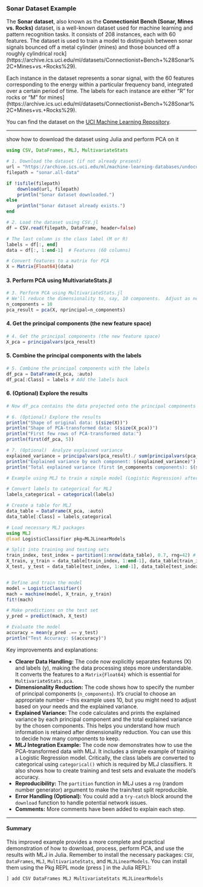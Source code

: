 
### Sonar Dataset Example

The **Sonar dataset**, also known as the **Connectionist Bench (Sonar, Mines vs. Rocks)** dataset, is a well-known dataset used for machine learning and pattern recognition tasks. It consists of 208 instances, each with 60 features. The dataset is used to train a model to distinguish between sonar signals bounced off a metal cylinder (mines) and those bounced off a roughly cylindrical rock](https://archive.ics.uci.edu/ml/datasets/Connectionist+Bench+%28Sonar%2C+Mines+vs.+Rocks%29).

Each instance in the dataset represents a sonar signal, with the 60 features corresponding to the energy within a particular frequency band, integrated over a certain period of time. The labels for each instance are either "R" for rocks or "M" for mines](https://archive.ics.uci.edu/ml/datasets/Connectionist+Bench+%28Sonar%2C+Mines+vs.+Rocks%29).

You can find the dataset on the [UCI Machine Learning Repository](https://archive.ics.uci.edu/ml/datasets/Connectionist+Bench+%28Sonar%2C+Mines+vs.+Rocks%29).

---------------------------------------------------------------------------

show how to download the dataset using Julia and perform PCA on it

```julia
using CSV, DataFrames, MLJ, MultivariateStats

# 1. Download the dataset (if not already present)
url = "https://archive.ics.uci.edu/ml/machine-learning-databases/undocumented/connectionist-bench/sonar/sonar.all-data"
filepath = "sonar.all-data"

if !isfile(filepath)
    download(url, filepath)
    println("Sonar dataset downloaded.")
else
    println("Sonar dataset already exists.")
end
```

```julia
# 2. Load the dataset using CSV.jl
df = CSV.read(filepath, DataFrame, header=false)

# The last column is the class label (M or R)
labels = df[:, end]
data = df[:, 1:end-1]  # Features (60 columns)

# Convert features to a matrix for PCA
X = Matrix{Float64}(data)
```

#### 3. Perform PCA using MultivariateStats.jl
```julia
# 3. Perform PCA using MultivariateStats.jl
# We'll reduce the dimensionality to, say, 10 components.  Adjust as needed.
n_components = 10
pca_result = pca(X, nprincipal=n_components)
```

#### 4. Get the principal components (the new feature space)
```julia
# 4. Get the principal components (the new feature space)
X_pca = principalvars(pca_result)
```

#### 5. Combine the principal components with the labels
```julia
# 5. Combine the principal components with the labels
df_pca = DataFrame(X_pca, :auto)
df_pca[:Class] = labels # Add the labels back

```
#### 6. (Optional) Explore the results

```julia
# Now df_pca contains the data projected onto the principal components and the original labels.

# 6. (Optional) Explore the results
println("Shape of original data: $(size(X))")
println("Shape of PCA-transformed data: $(size(X_pca))")
println("First few rows of PCA-transformed data:")
println(first(df_pca, 5))

# 7. (Optional)  Analyze explained variance
explained_variance = principalvars(pca_result)./ sum(principalvars(pca_result))
println("Explained variance by each component: $(explained_variance)")
println("Total explained variance (first $n_components components): $(sum(explained_variance))")

```

```julia
# Example using MLJ to train a simple model (Logistic Regression) after PCA

# Convert labels to categorical for MLJ
labels_categorical = categorical(labels)

# Create a table for MLJ
data_table = DataFrame(X_pca, :auto)
data_table[:Class] = labels_categorical

# Load necessary MLJ packages
using MLJ
@load LogisticClassifier pkg=MLJLinearModels

# Split into training and testing sets
train_index, test_index = partition(1:nrow(data_table), 0.7, rng=42) # 70% train
X_train, y_train = data_table[train_index, 1:end-1], data_table[train_index, end]
X_test, y_test = data_table[test_index, 1:end-1], data_table[test_index, end]


# Define and train the model
model = LogisticClassifier()
mach = machine(model, X_train, y_train)
fit!(mach)

# Make predictions on the test set
y_pred = predict(mach, X_test)

# Evaluate the model
accuracy = mean(y_pred .== y_test)
println("Test Accuracy: $(accuracy)")

```

Key improvements and explanations:

* **Clearer Data Handling:**  The code now explicitly separates features (X) and labels (y), making the data processing steps more understandable.  It converts the features to a `Matrix{Float64}` which is essential for `MultivariateStats.pca`.
* **Dimensionality Reduction:** The code shows how to specify the number of principal components (`n_components`).  It's crucial to choose an appropriate number – this example uses 10, but you might need to adjust based on your needs and the explained variance.
* **Explained Variance:** The code calculates and prints the explained variance by each principal component and the total explained variance by the chosen components. This helps you understand how much information is retained after dimensionality reduction.  You can use this to decide how many components to keep.
* **MLJ Integration Example:** The code now demonstrates how to use the PCA-transformed data with MLJ.  It includes a simple example of training a Logistic Regression model.  Critically, the class labels are converted to categorical using `categorical()` which is required by MLJ classifiers.  It also shows how to create training and test sets and evaluate the model's accuracy.
* **Reproducibility:** The `partition` function in MLJ uses a `rng` (random number generator) argument to make the train/test split reproducible.
* **Error Handling (Optional):** You could add a `try-catch` block around the `download` function to handle potential network issues.
* **Comments:**  More comments have been added to explain each step.

-------------------------------------------------------------------------

#### Summary

This improved example provides a more complete and practical demonstration of how to download, process, perform PCA, and use the results with MLJ in Julia. Remember to install the necessary packages: `CSV`, `DataFrames`, `MLJ`, `MultivariateStats`, and `MLJLinearModels`.  You can install them using the Pkg REPL mode (press ] in the Julia REPL):

```julia
] add CSV DataFrames MLJ MultivariateStats MLJLinearModels
```
